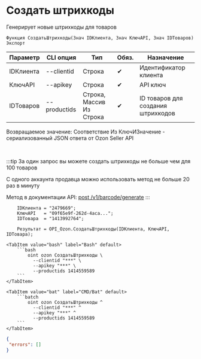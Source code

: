﻿---
sidebar_position: 2
---


# Создать штрихкоды
 Генерирует новые штрихкоды для товаров



`Функция СоздатьШтрихкоды(Знач IDКлиента, Знач КлючAPI, Знач IDТоваров) Экспорт`

  | Параметр | CLI опция | Тип | Обяз. | Назначение |
  |-|-|-|-|-|
  | IDКлиента | --clientid | Строка | &#x2714; | Идентификатор клиента |
  | КлючAPI | --apikey | Строка | &#x2714; | API ключ |
  | IDТоваров | --productids | Строка, Массив Из Строка | &#x2714; | ID товаров для создания штрихкодов |

  
  Возвращаемое значение:   Соответствие Из КлючИЗначение - сериализованный JSON ответа от Ozon Seller API

<br/>

:::tip
За один запрос вы можете создать штрихкоды не больше чем для 100 товаров

С одного аккаунта продавца можно использовать метод не больше 20 раз в минуту

Метод в документации API: [post /v1/barcode/generate](https://docs.ozon.ru/api/seller/#operation/generate-barcode)
:::
<br/>



```bsl title="Пример использования для 1С:Предприятие/OneScript"
    IDКлиента = "2479669";
    КлючAPI   = "09f65e9f-262d-4aca...";
    IDТовара  = "1413992764";

    Результат = OPI_Ozon.СоздатьШтрихкоды(IDКлиента, КлючAPI, IDТовара);
```
    

 <Tabs>
  
    <TabItem value="bash" label="Bash" default>
        ```bash
            oint ozon СоздатьШтрихкоды \
              --clientid "***" \
              --apikey "***" \
              --productids 1414559589
        ```
    </TabItem>
  
    <TabItem value="bat" label="CMD/Bat" default>
        ```batch
            oint ozon СоздатьШтрихкоды ^
              --clientid "***" ^
              --apikey "***" ^
              --productids 1414559589
        ```
    </TabItem>
</Tabs>


```json title="Результат"
{
 "errors": []
}
```
